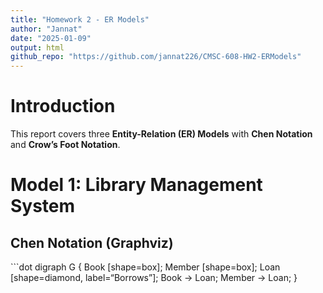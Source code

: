 ```yaml
---
title: "Homework 2 - ER Models"
author: "Jannat"
date: "2025-01-09"
output: html
github_repo: "https://github.com/jannat226/CMSC-608-HW2-ERModels"
---
```


# **Introduction**
This report covers three **Entity-Relation (ER) Models** with **Chen Notation** and **Crow’s Foot Notation**.

# **Model 1: Library Management System**
## **Chen Notation (Graphviz)**
```dot
digraph G {
  Book [shape=box];
  Member [shape=box];
  Loan [shape=diamond, label="Borrows"];
  Book -> Loan;
  Member -> Loan;
}
